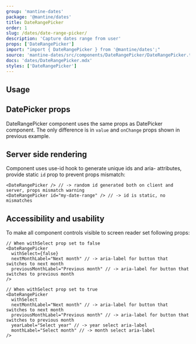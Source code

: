 ```yaml
---
group: 'mantine-dates'
package: '@mantine/dates'
title: DateRangePicker
order: 1
slug: /dates/date-range-picker/
description: 'Capture dates range from user'
props: ['DateRangePicker']
import: "import { DateRangePicker } from '@mantine/dates';"
source: 'mantine-dates/src/components/DateRangePicker/DateRangePicker.tsx'
docs: 'dates/DateRangePicker.mdx'
styles: ['DateRangePicker']
---
```



## Usage

<Demo data={DateRangePickerDemos.usage} />

## DatePicker props

DateRangePicker component uses the same props as <GatsbyLink to="/dates/date-picker/">DatePicker</GatsbyLink> component.
The only difference is in `value` and `onChange` props shown in previous example.

## Server side rendering

Component uses <GatsbyLink to="/hooks/use-id/">use-id</GatsbyLink> hook to generate unique ids and aria- attributes,
provide static `id` prop to prevent props mismatch:

```tsx
<DateRangePicker /> // -> random id generated both on client and server, props mismatch warning
<DateRangePicker id="my-date-range" /> // -> id is static, no mismatches
```

## Accessibility and usability

To make all component controls visible to screen reader set following props:

```tsx
// When withSelect prop set to false
<DateRangePicker
  withSelect={false}
  nextMonthLabel="Next month" // -> aria-label for button that switches to next month
  previousMonthLabel="Previous month" // -> aria-label for button that switches to previous month
/>

// When withSelect prop set to true
<DateRangePicker
  withSelect
  nextMonthLabel="Next month" // -> aria-label for button that switches to next month
  previousMonthLabel="Previous month" // -> aria-label for button that switches to previous month
  yearLabel="Select year" // -> year select aria-label
  monthLabel="Select month" // -> month select aria-label
/>
```
